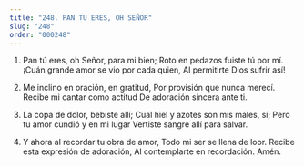 ```yaml
---
title: "248. PAN TU ERES, OH SEÑOR"
slug: "248"
order: "000248"
---
```


1. Pan tú eres, oh Señor, para mi bien; Roto en pedazos fuiste tú por mí.
¡Cuán grande amor se vio por cada quien, Al permitirte Dios sufrir así!

2. Me inclino en oración, en gratitud, Por provisión que nunca merecí. Recibe mi cantar como actitud
De adoración sincera ante ti.

3. La copa de dolor, bebiste allí;
Cual hiel y azotes son mis males, sí; Pero tu amor cundió y en mi lugar Vertiste sangre allí para salvar.

4. Y ahora al recordar tu obra de amor, Todo mi ser se llena de loor.
Recibe esta expresión de adoración,
Al contemplarte en recordación. Amén.
